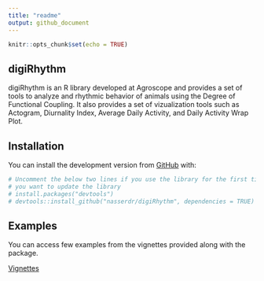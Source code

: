 ```yaml
---
title: "readme"
output: github_document
---
```


```r
knitr::opts_chunk$set(echo = TRUE)
```

## digiRhythm


digiRhythm is an R library developed at Agroscope and provides a set of tools to 
analyze and rhythmic behavior of animals using the Degree of Functional Coupling. 
It also provides a set of vizualization tools such as Actogram, Diurnality Index,
Average Daily Activity, and Daily Activity Wrap Plot.

## Installation

You can install the development version from [GitHub](https://github.com/) with:

```r
# Uncomment the below two lines if you use the library for the first time of if
# you want to update the library
# install.packages("devtools")
# devtools::install_github("nasserdr/digiRhythm", dependencies = TRUE)
```

## Examples

You can access few examples from the vignettes provided along with the package.

[Vignettes](https://cran.r-project.org/web/packages/digiRhythm/index.html)
